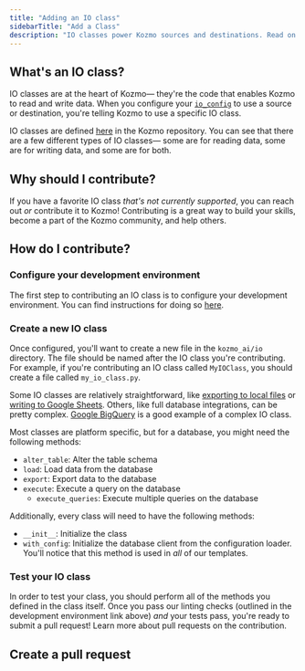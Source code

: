 ```yaml
---
title: "Adding an IO class"
sidebarTitle: "Add a Class"
description: "IO classes power Kozmo sources and destinations. Read on to learn how you can contribute an IO class to Kozmo."
---
```


## What's an IO class?

IO classes are at the heart of Kozmo— they're the code that enables Kozmo to read and write data. When you configure your [`io_config`](https://docs.kozmo.ai/development/io_config) to use a source or destination, you're telling Kozmo to use a specific IO class.

IO classes are defined [here](https://github.com/kozmoai/kozmoai/tree/master/kozmo_ai/io) in the Kozmo repository. You can see that there are a few different types of IO classes— some are for reading data, some are for writing data, and some are for both.

## Why should I contribute?

If you have a favorite IO class _that's not currently supported_, you can reach out _or_ contribute it to Kozmo! Contributing is a great way to build your skills, become a part of the Kozmo community, and help others.

## How do I contribute?

### Configure your development environment

The first step to contributing an IO class is to configure your development environment. You can find instructions for doing so [here](https://docs.kozmo.ai/contributing/development-environment).

### Create a new IO class

Once configured, you'll want to create a new file in the `kozmo_ai/io` directory. The file should be named after the IO class you're contributing. For example, if you're contributing an IO class called `MyIOClass`, you should create a file called `my_io_class.py`.

Some IO classes are relatively straightforward, like [exporting to local files](https://github.com/kozmoai/kozmoai/blob/master/kozmo_ai/io/file.py) or [writing to Google Sheets](https://github.com/kozmoai/kozmoai/blob/master/kozmo_ai/io/google_sheets.py). Others, like full database integrations, can be pretty complex. [Google BigQuery](https://github.com/kozmoai/kozmoai/blob/master/kozmo_ai/io/bigquery.py) is a good example of a complex IO class.

Most classes are platform specific, but for a database, you might need the following methods:

- `alter_table`: Alter the table schema
- `load`: Load data from the database
- `export`: Export data to the database
- `execute`: Execute a query on the database
  - `execute_queries`: Execute multiple queries on the database

Additionally, every class will need to have the following methods:

- `__init__`: Initialize the class
- `with_config`: Initialize the database client from the configuration loader. You'll notice that this method is used in _all_ of our templates. 

### Test your IO class

In order to test your class, you should perform all of the methods you defined in the class itself. Once you pass our linting checks (outlined in the development environment link above) _and_ your tests pass, you're ready to submit a pull request! Learn more about pull requests on the contribution.

## Create a pull request

<Snippet file="contribution-process.mdx"/>



